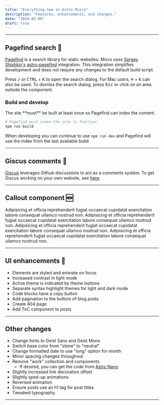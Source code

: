 ```yaml
---
title: "Everything new in Astro Micro"
description: "Features, enhancements, and changes."
date: "2024-05-09"
draft: true
---
```



---

## Pagefind search 🔎

[Pagefind](https://pagefind.app) is a search library for static websites. Micro uses [Sergey Shishkin's](https://github.com/shishkin) [astro-pagefind](https://github.com/shishkin/astro-pagefind) integration. This integration simplifies development and does not require any changes to the default build script.

Press <kbd>/</kbd> or <kbd>CTRL</kbd> + <kbd>K</kbd> to open the search dialog. For Mac users, <kbd>⌘</kbd> + <kbd>K</kbd> can also be used. To dismiss the search dialog, press <kbd>Esc</kbd> or click on an area outside the component.

### Build and develop

<Callout type="error">
  The site **must** be built at least once so Pagefind can index the content.
</Callout>

```bash
# Pagefind must index the site to function
npm run build
```

When developing you can continue to use `npm run dev` and Pagefind will use the index from the last available build.

---

## Giscus comments 💬

[Giscus](https://giscus.app) leverages Github discussions to act as a comments system. To get Giscus working on your own website, see [here](/blog/01-getting-started#deploy-the-site).

---

## Callout component 🆕

<Callout>
  Adipisicing et officia reprehenderit fugiat occaecat cupidatat exercitation
  labore consequat ullamco nostrud non.
</Callout>

<Callout type="info">
  Adipisicing et officia reprehenderit fugiat occaecat cupidatat exercitation
  labore consequat ullamco nostrud non.
</Callout>

<Callout type="warning">
  Adipisicing et officia reprehenderit fugiat occaecat cupidatat exercitation
  labore consequat ullamco nostrud non.
</Callout>

<Callout type="error">
  Adipisicing et officia reprehenderit fugiat occaecat cupidatat exercitation
  labore consequat ullamco nostrud non.
</Callout>

---

## UI enhancements 🎨

- Elements are styled and animate on focus
- Increased contrast in light mode
- Active theme is indicated by theme buttons
- Separate syntax highlight themes for light and dark mode
- Code blocks have a copy button
- Add pagination to the bottom of blog posts
- Create 404 page
- Add ToC component to posts

---

## Other changes

- Change fonts to Geist Sans and Geist Mono
- Switch base color from "stone" to "neutral"
- Change formatted date to use "long" option for month
- Minor spacing changes throughout
- Remove "work" collection and components
  - If desired, you can get the code from [Astro Nano](https://github.com/markhorn-dev/astro-nano)
- Slightly increased link decoration offset
- Slightly sped-up animations
- Reversed animation
- Ensure posts use an h1 tag for post titles
- Tweaked typography

---
